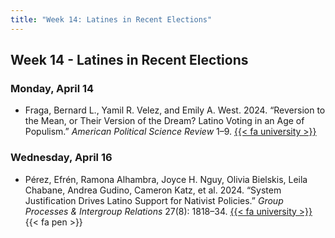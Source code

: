 ```yaml
---
title: "Week 14: Latines in Recent Elections"
---
```


::: {.content-visible when-format="pdf"}

## Week 14 - Latines in Recent Elections

:::


[//]: <> (Need to write intro)

### Monday, April 14

- Fraga, Bernard L., Yamil R. Velez, and Emily A. West. 2024. "Reversion to the Mean, or Their Version of the Dream? Latino Voting in an Age of Populism." *American Political Science Review* 1–9. [{{< fa university >}}](https://go.openathens.net/redirector/agnesscott.edu?url=https%3A%2F%2Fwww.cambridge.org%2Fcore%2Fjournals%2Famerican-political-science-review%2Farticle%2Freversion-to-the-mean-or-their-version-of-the-dream-latino-voting-in-an-age-of-populism%2FD5FDF66C474541B3AABB4498BA59184C)



### Wednesday, April 16

- Pérez, Efrén, Ramona Alhambra, Joyce H. Nguy, Olivia Bielskis, Leila Chabane, Andrea Gudino, Cameron Katz, et al. 2024. "System Justification Drives Latino Support for Nativist Policies." *Group Processes & Intergroup Relations* 27(8): 1818–34. [{{< fa university >}}](https://go.openathens.net/redirector/agnesscott.edu?url=https%3A%2F%2Fdoi.org%2F10.1177%2F13684302241245383) {{< fa pen >}}



